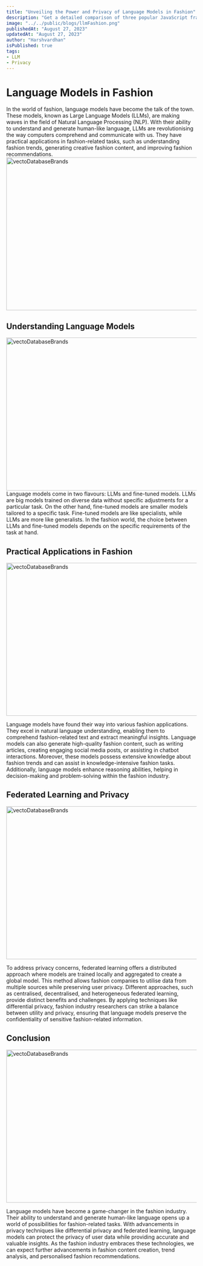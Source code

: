 ```yaml
---
title: "Unveiling the Power and Privacy of Language Models in Fashion"
description: "Get a detailed comparison of three popular JavaScript frameworks - Angular, React, and Vue.js. Understand the strengths, weaknesses, and use cases for each framework to make an informed decision for your next web development project."
image: "../../public/blogs/llmFashion.png"
publishedAt: "August 27, 2023"
updatedAt: "August 27, 2023"
author: "Harshvardhan"
isPublished: true
tags:
- LLM
- Privacy
--- 
```


# Language Models in Fashion
In the world of fashion, language models have become the talk of the town. These models, known as Large Language Models (LLMs), are making waves in the field of Natural Language Processing (NLP). With their ability to understand and generate human-like language, LLMs are revolutionising the way computers comprehend and communicate with us. They have practical applications in fashion-related tasks, such as understanding fashion trends, generating creative fashion content, and improving fashion recommendations.
<Image
  src="/blogs/languageModel1.png"
  width="718"
  height="404"
  alt="vectoDatabaseBrands"
  sizes="100vw"
/>

## Understanding Language Models
<Image
  src="/blogs/languageModel2.png"
  width="718"
  height="404"
  alt="vectoDatabaseBrands"
  sizes="100vw"
/>
Language models come in two flavours: LLMs and fine-tuned models. LLMs are big models trained on diverse data without specific adjustments for a particular task. On the other hand, fine-tuned models are smaller models tailored to a specific task. Fine-tuned models are like specialists, while LLMs are more like generalists. In the fashion world, the choice between LLMs and fine-tuned models depends on the specific requirements of the task at hand.

## Practical Applications in Fashion
<Image
  src="/blogs/languageModel3.png"
  width="718"
  height="404"
  alt="vectoDatabaseBrands"
  sizes="100vw"
/>

Language models have found their way into various fashion applications. They excel in natural language understanding, enabling them to comprehend fashion-related text and extract meaningful insights. Language models can also generate high-quality fashion content, such as writing articles, creating engaging social media posts, or assisting in chatbot interactions. Moreover, these models possess extensive knowledge about fashion trends and can assist in knowledge-intensive fashion tasks. Additionally, language models enhance reasoning abilities, helping in decision-making and problem-solving within the fashion industry.

## Federated Learning and Privacy
<Image
  src="/blogs/languageModel4.png"
  width="718"
  height="404"
  alt="vectoDatabaseBrands"
  sizes="100vw"
/>

To address privacy concerns, federated learning offers a distributed approach where models are trained locally and aggregated to create a global model. This method allows fashion companies to utilise data from multiple sources while preserving user privacy. Different approaches, such as centralised, decentralised, and heterogeneous federated learning, provide distinct benefits and challenges. By applying techniques like differential privacy, fashion industry researchers can strike a balance between utility and privacy, ensuring that language models preserve the confidentiality of sensitive fashion-related information.

## Conclusion
<Image
  src="/blogs/languageModel5.png"
  width="718"
  height="404"
  alt="vectoDatabaseBrands"
  sizes="100vw"
/>

Language models have become a game-changer in the fashion industry. Their ability to understand and generate human-like language opens up a world of possibilities for fashion-related tasks. With advancements in privacy techniques like differential privacy and federated learning, language models can protect the privacy of user data while providing accurate and valuable insights. As the fashion industry embraces these technologies, we can expect further advancements in fashion content creation, trend analysis, and personalised fashion recommendations.